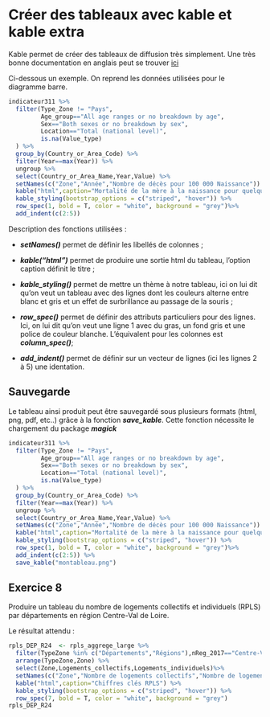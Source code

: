 # Créer des tableaux avec kable et kable extra

Kable permet de créer des tableaux de diffusion très simplement.
Une très bonne documentation en anglais peut se trouver [ici](https://cran.r-project.org/web/packages/kableExtra/vignettes/awesome_table_in_html.html)

Ci-dessous un exemple. On reprend les données utilisées pour le diagramme barre.

```r
indicateur311 %>%
  filter(Type_Zone != "Pays",
         Age_group=="All age ranges or no breakdown by age",
         Sex=="Both sexes or no breakdown by sex",
         Location=="Total (national level)",
         is.na(Value_type)
  ) %>%
  group_by(Country_or_Area_Code) %>%
  filter(Year==max(Year)) %>%
  ungroup %>% 
  select(Country_or_Area_Name,Year,Value) %>% 
  setNames(c("Zone","Année","Nombre de décès pour 100 000 Naissance")) %>% 
  kable("html",caption="Mortalité de la mère à la naissance pour quelques grandes zones du globe") %>%
  kable_styling(bootstrap_options = c("striped", "hover")) %>% 
  row_spec(1, bold = T, color = "white", background = "grey")%>%
  add_indent(c(2:5))
```

Description des fonctions utilisées : 

- ***setNames()*** permet de définir les libellés de colonnes ;

- ***kable("html")*** permet de produire une sortie html du tableau, l'option caption définit le titre ;

- ***kable_styling()*** permet de mettre un thème à notre tableau, ici on lui dit qu'on veut un tableau avec des lignes dont les couleurs alterne entre blanc et gris et un effet de surbrillance au passage de la souris ;

- ***row_spec()*** permet de définir des attributs particuliers pour des lignes. Ici, on lui dit qu'on veut une ligne 1 avec du gras, un fond gris et une police de couleur blanche. L'équivalent pour les colonnes est ***column_spec()***;

- ***add_indent()*** permet de définir sur un vecteur de lignes (ici les lignes 2 à 5) une identation.


## Sauvegarde

Le tableau ainsi produit peut être sauvegardé sous plusieurs formats (html, png, pdf, etc..) grâce à la fonction ***save_kable***.
Cette fonction nécessite le chargement du package ***magick***

```r
indicateur311 %>%
  filter(Type_Zone != "Pays",
         Age_group=="All age ranges or no breakdown by age",
         Sex=="Both sexes or no breakdown by sex",
         Location=="Total (national level)",
         is.na(Value_type)
  ) %>%
  group_by(Country_or_Area_Code) %>%
  filter(Year==max(Year)) %>%
  ungroup %>% 
  select(Country_or_Area_Name,Year,Value) %>% 
  setNames(c("Zone","Année","Nombre de décès pour 100 000 Naissance")) %>% 
  kable("html",caption="Mortalité de la mère à la naissance pour quelques grandes zones du globe") %>%
  kable_styling(bootstrap_options = c("striped", "hover")) %>% 
  row_spec(1, bold = T, color = "white", background = "grey")%>%
  add_indent(c(2:5)) %>% 
  save_kable("montableau.png")
```

## Exercice 8

Produire un tableau du nombre de logements collectifs et individuels (RPLS) par départements en région Centre-Val de Loire.

Le résultat attendu : 

```r
rpls_DEP_R24  <- rpls_aggrege_large %>% 
  filter(TypeZone %in% c("Départements","Régions"),nReg_2017=="Centre-Val de Loire") %>% 
  arrange(TypeZone,Zone) %>%
  select(Zone,Logements_collectifs,Logements_individuels)%>% 
  setNames(c("Zone","Nombre de logements collectifs","Nombre de logements individuels")) %>% 
  kable("html",caption="Chiffres clés RPLS") %>%
  kable_styling(bootstrap_options = c("striped", "hover")) %>% 
  row_spec(7, bold = T, color = "white", background = "grey")
rpls_DEP_R24
```
